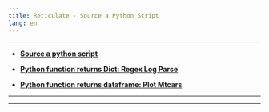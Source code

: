 ```yaml
---
title: Reticulate - Source a Python Script
lang: en
---
```


***

* [**Source a python script**](1_3_py_source_scripts.html)

* [**Python function returns Dict: Regex Log Parse**](regex_log_parse/regex_log_parse.html)

* [**Python function returns dataframe: Plot Mtcars**](plot_mtcars/plot_mtcars.html)

***
***